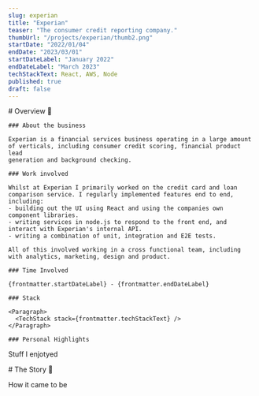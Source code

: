 ```yaml
---
slug: experian
title: "Experian"
teaser: "The consumer credit reporting company."
thumbUrl: "/projects/experian/thumb2.png"
startDate: "2022/01/04"
endDate: "2023/03/01"
startDateLabel: "January 2022"
endDateLabel: "March 2023"
techStackText: React, AWS, Node
published: true
draft: false
---
```



<Section>
    # Overview 👀

    ### About the business

    Experian is a financial services business operating in a large amount of verticals, including consumer credit scoring, financial product lead
    generation and background checking.

    ### Work involved

    Whilst at Experian I primarily worked on the credit card and loan comparison service. I regularly implemented features end to end, including:
    - building out the UI using React and using the companies own component libraries.
    - writing services in node.js to respond to the front end, and interact with Experian's internal API.
    - writing a combination of unit, integration and E2E tests.

    All of this involved working in a cross functional team, including with analytics, marketing, design and product.

    ### Time Involved

    {frontmatter.startDateLabel} - {frontmatter.endDateLabel}

    ### Stack

    <Paragraph>
      <TechStack stack={frontmatter.techStackText} />
    </Paragraph>

    ### Personal Highlights

Stuff I enjotyed

</Section>

<Section>
    # The Story 📖

How it came to be

</Section>
